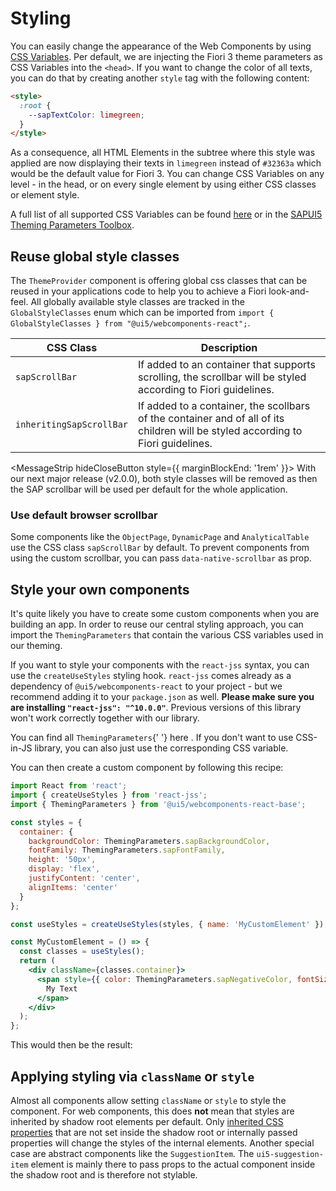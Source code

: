 
<Meta title="Knowledge Base/Styling" />

# Styling

You can easily change the appearance of the Web Components by using [CSS Variables](https://www.w3schools.com/Css/css3_variables.asp).
Per default, we are injecting the Fiori 3 theme parameters as CSS Variables into the `<head>`.
If you want to change the color of all texts, you can do that by creating another `style` tag with the following content:

```html
<style>
  :root {
    --sapTextColor: limegreen;
  }
</style>
```

As a consequence, all HTML Elements in the subtree where this style was applied are now displaying their texts in `limegreen` instead of `#32363a` which would be the default value for Fiori 3.
You can change CSS Variables on any level - in the head, or on every single element by using either CSS classes or element style.

A full list of all supported CSS Variables can be found [here](https://github.com/SAP/ui5-webcomponents-react/blob/main/packages/base/src/styling/ThemingParameters.ts)
or in the [SAPUI5 Theming Parameters Toolbox](https://sapui5.hana.ondemand.com/test-resources/sap/m/demokit/theming/webapp/index.html).

## Reuse global style classes

The `ThemeProvider` component is offering global css classes that can be reused in your applications code to help you to achieve a Fiori look-and-feel.
All globally available style classes are tracked in the `GlobalStyleClasses` enum which can be imported from `import { GlobalStyleClasses } from "@ui5/webcomponents-react";`.

| CSS Class                | Description                                                                                                                      |
| ------------------------ | -------------------------------------------------------------------------------------------------------------------------------- |
| `sapScrollBar`           | If added to an container that supports scrolling, the scrollbar will be styled according to Fiori guidelines.                    |
| `inheritingSapScrollBar` | If added to a container, the scollbars of the container and of all of its children will be styled according to Fiori guidelines. |

<MessageStrip hideCloseButton style={{ marginBlockEnd: '1rem' }}>
  With our next major release (v2.0.0), both style classes will be removed as then the SAP scrollbar will be used per
  default for the whole application.
</MessageStrip>

### Use default browser scrollbar

Some components like the `ObjectPage`, `DynamicPage` and `AnalyticalTable` use the CSS class `sapScrollBar` by default. To prevent components from using the custom scrollbar, you can pass `data-native-scrollbar` as prop.

## Style your own components

It's quite likely you have to create some custom components when you are building an app.
In order to reuse our central styling approach, you can import the `ThemingParameters` that contain the various CSS variables used in our theming.

If you want to style your components with the `react-jss` syntax, you can use the `createUseStyles` styling hook.
`react-jss` comes already as a dependency of `@ui5/webcomponents-react` to your project - but we recommend adding it to your `package.json` as well.
**Please make sure you are installing `"react-jss": "^10.0.0"`**. Previous versions of this library won't work correctly together with our library.

<MessageStrip design={MessageStripDesign.Information} hideCloseButton>
  You can find all <code>ThemingParameters</code>{' '}
  <ui5-link
    href="https://sap.github.io/ui5-webcomponents-react/?path=/docs/knowledge-base-public-utils--page#theming-parameters"
    target="_blank"
  >
    here
  </ui5-link>
  . If you don't want to use CSS-in-JS library, you can also just use the corresponding CSS variable.
</MessageStrip>

You can then create a custom component by following this recipe:

```jsx
import React from 'react';
import { createUseStyles } from 'react-jss';
import { ThemingParameters } from '@ui5/webcomponents-react-base';

const styles = {
  container: {
    backgroundColor: ThemingParameters.sapBackgroundColor,
    fontFamily: ThemingParameters.sapFontFamily,
    height: '50px',
    display: 'flex',
    justifyContent: 'center',
    alignItems: 'center'
  }
};

const useStyles = createUseStyles(styles, { name: 'MyCustomElement' });

const MyCustomElement = () => {
  const classes = useStyles();
  return (
    <div className={classes.container}>
      <span style={{ color: ThemingParameters.sapNegativeColor, fontSize: ThemingParameters.sapFontLargeSize }}>
        My Text
      </span>
    </div>
  );
};
```

This would then be the result:

<ThemeProvider>
  <MyCustomElement />
</ThemeProvider>

## Applying styling via `className` or `style`

Almost all components allow setting `className` or `style` to style the component. For web components, this does **not** mean that styles are inherited by shadow root elements per default.
Only [inherited CSS properties](https://developer.mozilla.org/en-US/docs/Web/CSS/inheritance#inherited_properties) that are not set inside the shadow root or internally passed properties will change the styles of the internal elements.
Another special case are abstract components like the `SuggestionItem`. The `ui5-suggestion-item` element is mainly there to pass props to the actual component inside the shadow root and is therefore not stylable.

<Footer />

